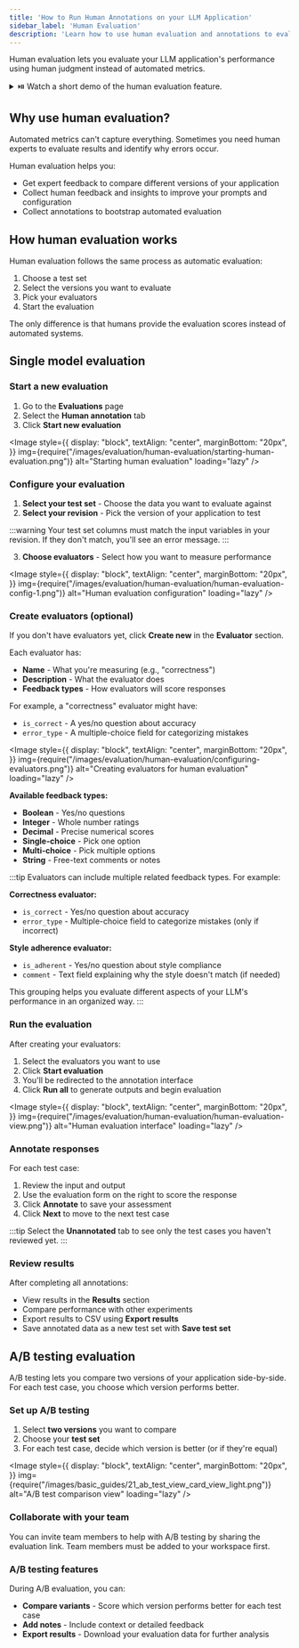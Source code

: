 ```yaml
---
title: 'How to Run Human Annotations on your LLM Application'
sidebar_label: 'Human Evaluation'
description: 'Learn how to use human evaluation and annotations to evaluate the performance of your LLM application.'
---
```




Human evaluation lets you evaluate your LLM application's performance using human judgment instead of automated metrics.

<details>
  <summary>⏯️ Watch a short demo of the human evaluation feature.</summary>

  <iframe
    width="100%"
    height="400"
    src="https://www.youtube.com/embed/zpoAbQlsfcw"
    title="Human Evaluation - Demonstration"
    frameBorder="0"
    allow="accelerometer; autoplay; clipboard-write; encrypted-media; gyroscope; picture-in-picture; web-share"
    allowFullScreen
  ></iframe>
</details>

## Why use human evaluation?

Automated metrics can't capture everything. Sometimes you need human experts to evaluate results and identify why errors occur.

Human evaluation helps you:
- Get expert feedback to compare different versions of your application
- Collect human feedback and insights to improve your prompts and configuration
- Collect annotations to bootstrap automated evaluation

## How human evaluation works

Human evaluation follows the same process as automatic evaluation:
1. Choose a test set
2. Select the versions you want to evaluate
3. Pick your evaluators
4. Start the evaluation

The only difference is that humans provide the evaluation scores instead of automated systems.

## Single model evaluation

### Start a new evaluation

1. Go to the **Evaluations** page
2. Select the **Human annotation** tab
3. Click **Start new evaluation**

<Image
style={{
    display: "block",
    textAlign: "center",
    marginBottom: "20px",
}}
img={require("/images/evaluation/human-evaluation/starting-human-evaluation.png")}
alt="Starting human evaluation" 
loading="lazy"
/>

### Configure your evaluation

1. **Select your test set** - Choose the data you want to evaluate against
2. **Select your revision** - Pick the version of your application to test

:::warning
Your test set columns must match the input variables in your revision. If they don't match, you'll see an error message.
:::

3. **Choose evaluators** - Select how you want to measure performance

<Image
  style={{
    display: "block",
    textAlign: "center",
    marginBottom: "20px",
  }}
  img={require("/images/evaluation/human-evaluation/human-evaluation-config-1.png")}
  alt="Human evaluation configuration" 
  loading="lazy"
/>

### Create evaluators (optional)

If you don't have evaluators yet, click **Create new** in the **Evaluator** section.

Each evaluator has:
- **Name** - What you're measuring (e.g., "correctness")
- **Description** - What the evaluator does
- **Feedback types** - How evaluators will score responses

For example, a "correctness" evaluator might have:
- `is_correct` - A yes/no question about accuracy
- `error_type` - A multiple-choice field for categorizing mistakes

<Image
  style={{
    display: "block",
    textAlign: "center",
    marginBottom: "20px",
  }}
  img={require("/images/evaluation/human-evaluation/configuring-evaluators.png")}
  alt="Creating evaluators for human evaluation" 
  loading="lazy"
/>

**Available feedback types:**
- **Boolean** - Yes/no questions
- **Integer** - Whole number ratings
- **Decimal** - Precise numerical scores
- **Single-choice** - Pick one option
- **Multi-choice** - Pick multiple options
- **String** - Free-text comments or notes

:::tip
Evaluators can include multiple related feedback types. For example:

**Correctness evaluator:**
- `is_correct` - Yes/no question about accuracy
- `error_type` - Multiple-choice field to categorize mistakes (only if incorrect)

**Style adherence evaluator:**
- `is_adherent` - Yes/no question about style compliance  
- `comment` - Text field explaining why the style doesn't match (if needed)

This grouping helps you evaluate different aspects of your LLM's performance in an organized way.
:::

### Run the evaluation

After creating your evaluators:

1. Select the evaluators you want to use
2. Click **Start evaluation**
3. You'll be redirected to the annotation interface
4. Click **Run all** to generate outputs and begin evaluation

<Image
style={{
    display: "block",
    textAlign: "center",
    marginBottom: "20px",
}}
img={require("/images/evaluation/human-evaluation/human-evaluation-view.png")}
alt="Human evaluation interface" 
loading="lazy"
/>

### Annotate responses

For each test case:
1. Review the input and output
2. Use the evaluation form on the right to score the response
3. Click **Annotate** to save your assessment
4. Click **Next** to move to the next test case

:::tip
Select the **Unannotated** tab to see only the test cases you haven't reviewed yet.
:::

### Review results

After completing all annotations:
- View results in the **Results** section
- Compare performance with other experiments
- Export results to CSV using **Export results**
- Save annotated data as a new test set with **Save test set**

## A/B testing evaluation

A/B testing lets you compare two versions of your application side-by-side. For each test case, you choose which version performs better.

### Set up A/B testing

1. Select **two versions** you want to compare
2. Choose your **test set**
3. For each test case, decide which version is better (or if they're equal)

<Image
style={{
    display: "block",
    textAlign: "center",
    marginBottom: "20px",
}}
img={require("/images/basic_guides/21_ab_test_view_card_view_light.png")} 
alt="A/B test comparison view" 
loading="lazy"
/>

### Collaborate with your team

You can invite team members to help with A/B testing by sharing the evaluation link. Team members must be added to your workspace first.

### A/B testing features

During A/B evaluation, you can:
- **Compare variants** - Score which version performs better for each test case
- **Add notes** - Include context or detailed feedback
- **Export results** - Download your evaluation data for further analysis

